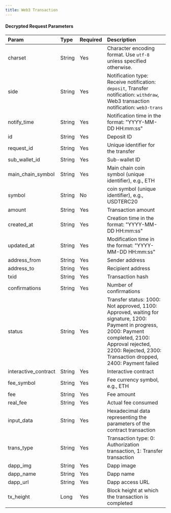---
title: Web3 Transaction
---

#### Decrypted Request Parameters

| Param            | Type   | Required | Description                                                  |
| :--------------- | :----- | :------- | :----------------------------------------------------------- |
| charset          | String | Yes      | Character encoding format. Use `utf-8` unless specified otherwise. |
| side             | String | Yes      | Notification type: Receive notification: `deposit`, Transfer notification: `withdraw`, Web3 transaction notification: `web3-trans` |
| notify_time      | String | Yes      | Notification time in the format: "YYYY-MM-DD HH:mm:ss"        |
| id               | String | Yes      | Deposit ID                                                   |
| request_id       | String | Yes      | Unique identifier for the transfer                            |
| sub_wallet_id    | String | Yes      | Sub-wallet ID                                                |
| main_chain_symbol| String | Yes      | Main chain coin symbol (unique identifier), e.g., ETH        |
| symbol           | String | No       | coin symbol (unique identifier), e.g., USDTERC20          |
| amount           | String | Yes      | Transaction amount                                            |
| created_at       | String | Yes      | Creation time in the format: "YYYY-MM-DD HH:mm:ss"            |
| updated_at       | String | Yes      | Modification time in the format: "YYYY-MM-DD HH:mm:ss"        |
| address_from     | String | Yes      | Sender address                                               |
| address_to       | String | Yes      | Recipient address                                            |
| txid             | String | Yes      | Transaction hash                                             |
| confirmations    | String | Yes      | Number of confirmations                                      |
| status           | String | Yes      | Transfer status: 1000: Not approved, 1100: Approved, waiting for signature, 1200: Payment in progress, 2000: Payment completed, 2100: Approval rejected, 2200: Rejected, 2300: Transaction dropped, 2400: Payment failed |
| interactive_contract | String | Yes   | Interactive contract                                         |
| fee_symbol       | String | Yes      | Fee currency symbol, e.g., ETH                                |
| fee              | String | Yes      | Fee amount                                                   |
| real_fee         | String | Yes      | Actual fee consumed                                          |
| input_data       | String | Yes      | Hexadecimal data representing the parameters of the contract transaction |
| trans_type       | String | Yes      | Transaction type: 0: Authorization transaction, 1: Transfer transaction |
| dapp_img         | String | Yes      | Dapp image                                                   |
| dapp_name        | String | Yes      | Dapp name                                                    |
| dapp_url         | String | Yes      | Dapp access URL                                              |
| tx_height        | Long   |Yes   | Block height at which the transaction is completed |